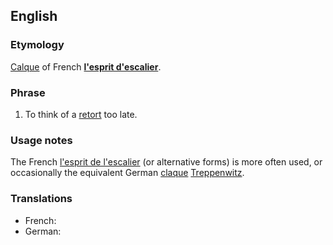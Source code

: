 ==English==

===Etymology===
[[Calque]] of French '''[[l'esprit d'escalier]]'''.

===Phrase===
{{infl|en|Idiom|head=[[staircase]] [[wit]]}}

# {{rare|idiom}} To think of a [[retort]] too late.

===Usage notes===
The French [[l'esprit de l'escalier]] (or alternative forms) is more often used, or occasionally the equivalent German [[claque]] [[Treppenwitz]].

===Translations===
{{rfc-level|Translations at L3+}}
{{trans-top|to think of a retort too late}}
* French: {{t-|fr|l'esprit de l'escalier}}
* German: {{t-|de|Treppenwitz|m}}
{{trans-bottom}}